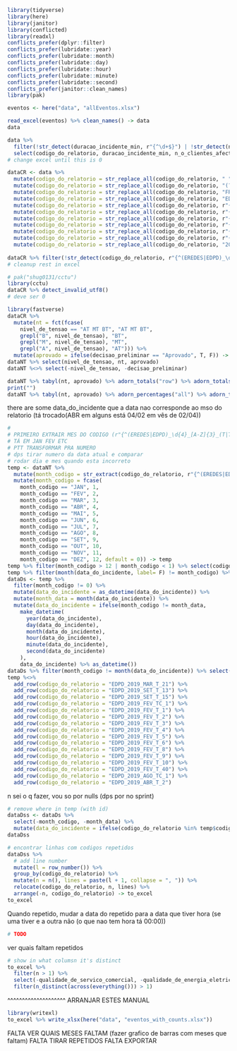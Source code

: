 ```r
library(tidyverse)
library(here)
library(janitor)
library(conflicted)
library(readxl)
conflicts_prefer(dplyr::filter)
conflicts_prefer(lubridate::year)
conflicts_prefer(lubridate::month)
conflicts_prefer(lubridate::day)
conflicts_prefer(lubridate::hour)
conflicts_prefer(lubridate::minute)
conflicts_prefer(lubridate::second)
conflicts_prefer(janitor::clean_names)
library(pak)
```

```r
eventos <- here("data", "allEventos.xlsx")

read_excel(eventos) %>% clean_names() -> data
data
```

```r
data %>% 
  filter(!str_detect(duracao_incidente_min, r"{^\d+$}") | !str_detect(n_o_clientes_afectados, r"{^\d+$}")) %>% 
  select(codigo_do_relatorio, duracao_incidente_min, n_o_clientes_afectados) 
# change excel until this is 0
```

```r
dataCR <- data %>% 
  mutate(codigo_do_relatorio = str_replace_all(codigo_do_relatorio, " ", "_")) %>% 
  mutate(codigo_do_relatorio = str_replace_all(codigo_do_relatorio, "(?:_){2,}", "_")) %>%
  mutate(codigo_do_relatorio = str_replace_all(codigo_do_relatorio, "FREDES", "EREDES")) %>%
  mutate(codigo_do_relatorio = str_replace_all(codigo_do_relatorio, "EDP0|EDPI3", "EDPD")) %>%
  mutate(codigo_do_relatorio = str_replace_all(codigo_do_relatorio, r"{([A-Z]{3})T}", r"{\1_T}")) %>%
  mutate(codigo_do_relatorio = str_replace_all(codigo_do_relatorio, r"{T(\d)}", r"{T_\1}")) %>%
  mutate(codigo_do_relatorio = str_replace_all(codigo_do_relatorio, r"{^(EREDES|EDPD)(\d+)}", r"{\1_\2}")) %>%
  mutate(codigo_do_relatorio = str_replace_all(codigo_do_relatorio, r"{\r\n_}", r"{}")) %>% 
  mutate(codigo_do_relatorio = str_replace_all(codigo_do_relatorio, r"{_\d{4}([A-Z]{3})}", r"{_\1}")) %>% 
  mutate(codigo_do_relatorio = str_replace_all(codigo_do_relatorio, r"{EDPD_([A-Z])}", r"{EDPD_2020_\1}")) %>% 
  mutate(codigo_do_relatorio = str_replace_all(codigo_do_relatorio, "201t", "2018"))
  
dataCR %>% filter(!str_detect(codigo_do_relatorio, r"{^(EREDES|EDPD)_\d{4}_[A-Z]{3}_(T|TC)_\d+$}"))
# cleanup rest in excel
```

```r
# pak("shug0131/cctu")
library(cctu)
dataCR %>% detect_invalid_utf8()
# deve ser 0
```



```r
library(fastverse)
dataCR %>% 
  mutate(nt = fct(fcase(
    nivel_de_tensao == "AT MT BT", "AT MT BT",
    grepl("B", nivel_de_tensao), "BT", 
    grepl("M", nivel_de_tensao), "MT", 
    grepl("A", nivel_de_tensao), "AT"))) %>% 
  mutate(aprovado = ifelse(decisao_preliminar == "Aprovado", T, F)) -> dataNT
dataNT %>% select(nivel_de_tensao, nt, aprovado)
dataNT %<>% select(-nivel_de_tensao, -decisao_preliminar)
```

```r
dataNT %>% tabyl(nt, aprovado) %>% adorn_totals("row") %>% adorn_totals("col")
print("")
dataNT %>% tabyl(nt, aprovado) %>% adorn_percentages("all") %>% adorn_totals("row") %>% adorn_totals("col") %>% adorn_pct_formatting(digits = 2)
```
there are some data_do_incidente que a data nao corresponde ao mso do relatorio (tá trocado(ABR em alguns está 04/02 em vês de 02/04))

```r
# 
# PRIMEIRO EXTRAIR MES DO CODIGO (r"{^(EREDES|EDPD)_\d{4}_[A-Z]{3}_(T|TC)_\d+$}") (corresponde ao [A-Z])
# TÁ EM JAN FEV ETC
# PTT TRANSFORMAR PRA NUMERO
# dps tirar numero da data atual e comparar
# rodar dia e mes quando esta incorreto
temp <- dataNT %>% 
  mutate(month_codigo = str_extract(codigo_do_relatorio, r"{^(EREDES|EDPD)_\d{4}_([A-Z]{3})_T|TC_\d+$}", 2)) %>% 
  mutate(month_codigo = fcase(
    month_codigo == "JAN", 1,
    month_codigo == "FEV", 2,
    month_codigo == "MAR", 3,
    month_codigo == "ABR", 4,
    month_codigo == "MAI", 5,
    month_codigo == "JUN", 6,
    month_codigo == "JUL", 7,
    month_codigo == "AGO", 8,
    month_codigo == "SET", 9,
    month_codigo == "OUT", 10,
    month_codigo == "NOV", 11,
    month_codigo == "DEZ", 12, default = 0)) -> temp
temp %>% filter(month_codigo > 12 | month_codigo < 1) %>% select(codigo_do_relatorio, month_codigo)
temp %>% filter(month(data_do_incidente, label= F) != month_codigo) %>% select(codigo_do_relatorio, data_do_incidente, month_codigo)
dataDs <- temp %>% 
  filter(month_codigo != 0) %>%
  mutate(data_do_incidente = as_datetime(data_do_incidente)) %>%
  mutate(month_data = month(data_do_incidente)) %>%
  mutate(data_do_incidente = ifelse(month_codigo != month_data,
    make_datetime(
      year(data_do_incidente), 
      day(data_do_incidente),
      month(data_do_incidente),
      hour(data_do_incidente),
      minute(data_do_incidente),
      second(data_do_incidente)
    ),
    data_do_incidente) %>% as_datetime()) 
dataDs %>% filter(month_codigo != month(data_do_incidente)) %>% select(codigo_do_relatorio, month_codigo, data_do_incidente, month_data) -> temp
temp %<>% 
  add_row(codigo_do_relatorio = "EDPD_2019_MAR_T_21") %>% 
  add_row(codigo_do_relatorio = "EDPD_2019_SET_T_13") %>%
  add_row(codigo_do_relatorio = "EDPD_2019_SET_T_15") %>% 
  add_row(codigo_do_relatorio = "EDPD_2019_FEV_TC_1") %>%
  add_row(codigo_do_relatorio = "EDPD_2019_FEV_T_1") %>%
  add_row(codigo_do_relatorio = "EDPD_2019_FEV_T_2") %>%
  add_row(codigo_do_relatorio = "EDPD_2019_FEV_T_3") %>%
  add_row(codigo_do_relatorio = "EDPD_2019_FEV_T_4") %>%
  add_row(codigo_do_relatorio = "EDPD_2019_FEV_T_5") %>%
  add_row(codigo_do_relatorio = "EDPD_2019_FEV_T_6") %>%
  add_row(codigo_do_relatorio = "EDPD_2019_FEV_T_8") %>%
  add_row(codigo_do_relatorio = "EDPD_2019_FEV_T_9") %>%
  add_row(codigo_do_relatorio = "EDPD_2019_FEV_T_10") %>%
  add_row(codigo_do_relatorio = "EDPD_2019_FEV_T_40") %>%
  add_row(codigo_do_relatorio = "EDPD_2019_AGO_TC_1") %>%
  add_row(codigo_do_relatorio = "EDPD_2019_ABR_T_2")
```
n sei o q fazer, vou so por nulls (dps por no sprint)
```r
# remove where in temp (with id)
dataDss <- dataDs %>% 
  select(-month_codigo, -month_data) %>% 
  mutate(data_do_incidente = ifelse(codigo_do_relatorio %in% temp$codigo_do_relatorio, NA, data_do_incidente) %>% as_datetime())
dataDss
```

```r
# encontrar linhas com codigos repetidos
dataDss %>% 
  # add line number
  mutate(l = row_number()) %>%
  group_by(codigo_do_relatorio) %>% 
  mutate(n = n(), lines = paste(l + 1, collapse = ", ")) %>%
  relocate(codigo_do_relatorio, n, lines) %>% 
  arrange(-n, codigo_do_relatorio) -> to_excel
to_excel
```

Quando repetido, mudar a data do repetido para a data que tiver hora (se uma tiver e a outra não (o que nao tem hora tá 00:00))
```r
# TODO
```


ver quais faltam repetidos
```r
# show in what columsn it's distinct
to_excel %>% 
  filter(n > 1) %>% 
  select(-qualidade_de_servico_comercial, -qualidade_de_energia_eletrica, -fundamentacao, -l) %>% 
  filter(n_distinct(across(everything())) > 1)
```
^^^^^^^^^^^^^^^^^^^^
ARRANJAR ESTES MANUAL


```r
library(writexl)
to_excel %>% write_xlsx(here("data", "eventos_with_counts.xlsx"))
```

FALTA VER QUAIS MESES FALTAM (fazer grafico de barras com meses que faltam)
FALTA TIRAR REPETIDOS
FALTA EXPORTAR
